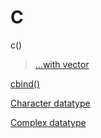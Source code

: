 # C {-}

c()

> [...with vector](https://linkedin-learning.pxf.io/rwkly_vector)

[cbind()](https://linkedin-learning.pxf.io/rweekly_cbind)

[Character datatype](https://linkedin-learning.pxf.io/rweekly_atomics)

[Complex datatype](https://linkedin-learning.pxf.io/rweekly_atomics)
